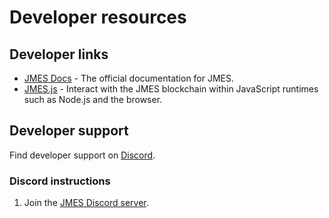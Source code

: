 # Developer resources

## Developer links

- [JMES Docs](http://docs.jmes.art) - The official documentation for JMES.
- [JMES.js](https://docs.jmes.art/develop/jmes-js) - Interact with the JMES blockchain within JavaScript runtimes such as Node.js and the browser.

## Developer support

Find developer support on [Discord](http://discord.jmes.art).

### Discord instructions

1. Join the [JMES Discord server](http://discord.jmes.art).
